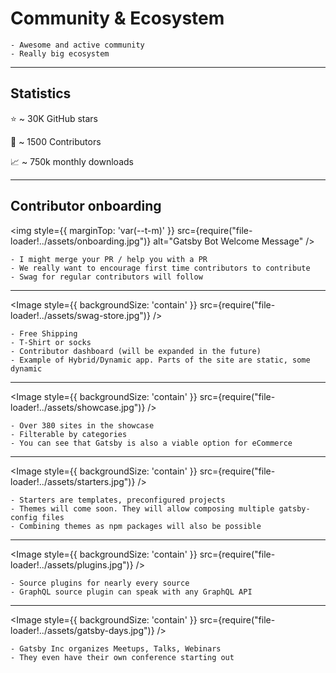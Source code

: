 

# Community & Ecosystem

```notes
- Awesome and active community
- Really big ecosystem
```

---

## Statistics

⭐ ~ 30K GitHub stars

👤 ~ 1500 Contributors

📈 ~ 750k monthly downloads

---

## Contributor onboarding

<img style={{ marginTop: 'var(--t-m)' }} src={require("file-loader!../assets/onboarding.jpg")} alt="Gatsby Bot Welcome Message" />

```notes
- I might merge your PR / help you with a PR
- We really want to encourage first time contributors to contribute
- Swag for regular contributors will follow
```

---

<Image style={{ backgroundSize: 'contain' }} src={require("file-loader!../assets/swag-store.jpg")} />

```notes
- Free Shipping
- T-Shirt or socks
- Contributor dashboard (will be expanded in the future)
- Example of Hybrid/Dynamic app. Parts of the site are static, some dynamic
```

---

<Image style={{ backgroundSize: 'contain' }} src={require("file-loader!../assets/showcase.jpg")} />

```notes
- Over 380 sites in the showcase
- Filterable by categories
- You can see that Gatsby is also a viable option for eCommerce
```

---

<Image style={{ backgroundSize: 'contain' }} src={require("file-loader!../assets/starters.jpg")} />

```notes
- Starters are templates, preconfigured projects
- Themes will come soon. They will allow composing multiple gatsby-config files
- Combining themes as npm packages will also be possible
```

---

<Image style={{ backgroundSize: 'contain' }} src={require("file-loader!../assets/plugins.jpg")} />

```notes
- Source plugins for nearly every source
- GraphQL source plugin can speak with any GraphQL API
```

---

<Image style={{ backgroundSize: 'contain' }} src={require("file-loader!../assets/gatsby-days.jpg")} />

```notes
- Gatsby Inc organizes Meetups, Talks, Webinars
- They even have their own conference starting out
```